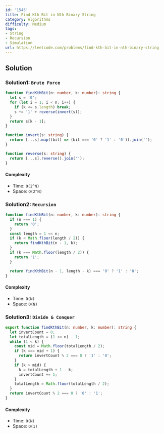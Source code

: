 ```yaml
---
id: '1545'
title: Find Kth Bit in Nth Binary String
category: Algorithms
difficulty: Medium
tags:
- String
- Recursion
- Simulation
url: https://leetcode.com/problems/find-kth-bit-in-nth-binary-string
---
```


## Solution

### Solution1: `Brute Force`

```typescript filename="solution.ts" copy
function findKthBit(n: number, k: number): string {
  let s = '0';
  for (let i = 1; i < n; i++) {
    if (k <= s.length) break;
    s += '1' + reverse(invert(s));
  }
  return s[k - 1];
}

function invert(s: string) {
  return [...s].map((bit) => (bit === '0' ? '1' : '0')).join('');
}

function reverse(s: string) {
  return [...s].reverse().join('');
}
```

#### Complexity

- Time: `O(2^N)`
- Space: `O(2^N)`

### Solution2: `Recursion`

```typescript filename="solution.ts" copy
function findKthBit(n: number, k: number): string {
  if (n === 1) {
    return '0';
  }
  const length = 1 << n;
  if (k < Math.floor(length / 2)) {
    return findKthBit(n - 1, k);
  }
  if (k === Math.floor(length / 2)) {
    return '1';
  }

  return findKthBit(n - 1, length - k) === '0' ? '1' : '0';
}
```

#### Complexity

- Time: `O(N)`
- Space: `O(N)`

### Solution3: `Divide & Conquer`

```typescript filename="solution.ts" copy
export function findKthBit(n: number, k: number): string {
  let invertCount = 0;
  let totalLength = (1 << n) - 1;
  while (1 < k) {
    const mid = Math.floor(totalLength / 2);
    if (k === mid + 1) {
      return invertCount % 2 === 0 ? '1' : '0';
    }
    if (k > mid) {
      k = totalLength + 1 - k;
      invertCount += 1;
    }
    totalLength = Math.floor(totalLength / 2);
  }
  return invertCount % 2 === 0 ? '0' : '1';
}
```

#### Complexity

- Time: `O(N)`
- Space: `O(1)`

